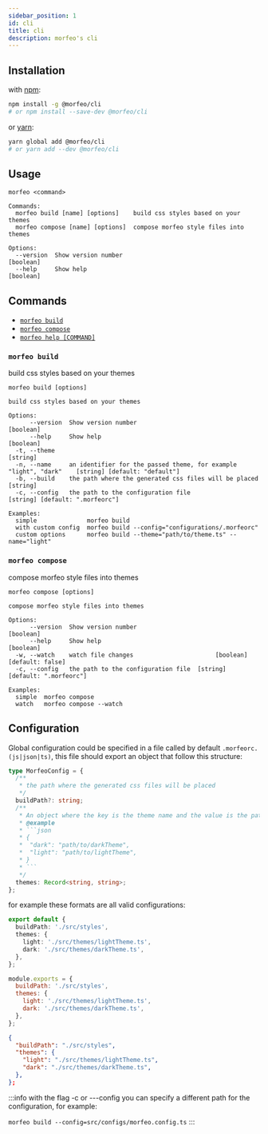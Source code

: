 ```yaml
---
sidebar_position: 1
id: cli
title: cli
description: morfeo's cli
---
```


## Installation

with [npm](https://www.npmjs.com/package/@morfeo/cli):

```bash
npm install -g @morfeo/cli
# or npm install --save-dev @morfeo/cli
```

or [yarn](https://yarn.pm/@morfeo/cli):

```bash
yarn global add @morfeo/cli
# or yarn add --dev @morfeo/cli
```

## Usage

```console
morfeo <command>

Commands:
  morfeo build [name] [options]    build css styles based on your themes
  morfeo compose [name] [options]  compose morfeo style files into themes

Options:
  --version  Show version number                                       [boolean]
  --help     Show help                                                 [boolean]
```

## Commands

- [`morfeo build`](#morfeo-build)
- [`morfeo compose`](#morfeo-compose)
- [`morfeo help [COMMAND]`](#morfeo-help-command)

### `morfeo build`

build css styles based on your themes

```console
morfeo build [options]

build css styles based on your themes

Options:
      --version  Show version number                                                                    [boolean]
      --help     Show help                                                                              [boolean]
  -t, --theme                                                                                            [string]
  -n, --name     an identifier for the passed theme, for example "light", "dark"    [string] [default: "default"]
  -b, --build    the path where the generated css files will be placed                                   [string]
  -c, --config   the path to the configuration file                               [string] [default: ".morfeorc"]

Examples:
  simple              morfeo build
  with custom config  morfeo build --config="configurations/.morfeorc"
  custom options      morfeo build --theme="path/to/theme.ts" --name="light"
```

### `morfeo compose`

compose morfeo style files into themes

```console
morfeo compose [options]

compose morfeo style files into themes

Options:
      --version  Show version number                                       [boolean]
      --help     Show help                                                 [boolean]
  -w, --watch    watch file changes                       [boolean] [default: false]
  -c, --config   the path to the configuration file  [string] [default: ".morfeorc"]

Examples:
  simple  morfeo compose
  watch   morfeo compose --watch
```

## Configuration

Global configuration could be specified in a file called by default `.morfeorc.(js|json|ts)`, this file should export an object
that follow this structure:

````typescript
type MorfeoConfig = {
  /**
   * the path where the generated css files will be placed
   */
  buildPath?: string;
  /**
   * An object where the key is the theme name and the value is the path to the theme.
   * @example
   * ```json
   * {
   *  "dark": "path/to/darkTheme",
   *  "light": "path/to/lightTheme",
   * }
   * ```
   */
  themes: Record<string, string>;
};
````

for example these formats are all valid configurations:

```typescript title=".morfeorc.ts"
export default {
  buildPath: './src/styles',
  themes: {
    light: './src/themes/lightTheme.ts',
    dark: './src/themes/darkTheme.ts',
  },
};
```

```javascript title=".morfeorc.js"
module.exports = {
  buildPath: './src/styles',
  themes: {
    light: './src/themes/lightTheme.ts',
    dark: './src/themes/darkTheme.ts',
  },
};
```

```json title=".morfeorc.json"
{
  "buildPath": "./src/styles",
  "themes": {
    "light": "./src/themes/lightTheme.ts",
    "dark": "./src/themes/darkTheme.ts",
  },
};
```

:::info
with the flag -c or ---config you can specify a different path for the configuration, for example:

`morfeo build --config=src/configs/morfeo.config.ts`
:::
